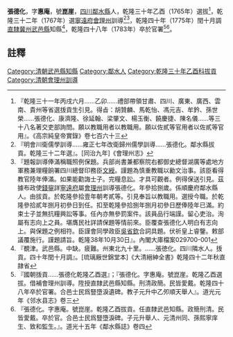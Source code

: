 {{明清人物信息框
| 姓名 = 張德化
| 原名 = 
| 圖片名稱=  
| 圖片大小 = 220px
| 圖片說明 =  
| 最高職務 = [[直隸|直隸]][[武邑縣|武邑縣]][[知縣|知縣]]
| 國家 = 大清
| 爵位 =
| 籍貫 = [[四川省|四川省]][[鄰水縣|鄰水縣]]
| 族裔 =  
| 旗籍 =  
| 字號 = 字惠庵，號崑崖
| 諡號 = 
| 出生日期 = 
| 出生地點 =
| 逝世日期 =  
| 逝世地點 = 
| 墓葬 = 
| 配偶 =  
| 親屬 = 父張加意，母劉氏；子張元升〔乾隆六十年乙卯恩科順天鄉試舉人〕、張元清〔州同〕、孫張熙寧〔庠生〕、張致和〔監生〕
| 出身 = 
*  乾隆乙酉選拔貢
| 經歷 = 
| 著作 =  
*
*
*
}}
'''張德化'''{{BD|1735年||1783年||}}，字'''惠庵'''，號'''崑崖'''，[[四川|四川]][[鄰水縣|鄰水縣]]人，乾隆三十年乙酉（1765年）選拔<ref>『乾隆三十一年丙戌六月……乙卯……禮部帶領甘肅、四川、廣東、廣西、雲南、貴州等省選㧞貢生引見。得㫖：胡贊麟、馬乾怡、馮元吉、牟鈐、孫世榮……張德化、康濟隆、徐延翰、梁肇文、楊玉衡、饒慶捷、陳名儀……等三十八名著交吏部詢問。願以教職用者以教職用。願以佐貳等官用者以佐貳等官用』。《高宗純皇帝實錄》卷七百六十三</ref>，乾隆三十二年（1767年）選[[寧遠府|寧遠府]][[會理州|會理州]]訓導<ref>『明會川衛儒學訓導……雍正七年改衛歸州儒學訓導……張德化。鄰水縣拔貢。乾隆三十二年選』。[同治九年]《會理州志》</ref><ref>『題報訓導俸滿稱職照例保題。兵部尚書兼都察院右都御史總督湖廣等處地方軍務兼理糧餉署四川總督印務臣[[文綬|文綬]]。謹題為慎重教職以勷文治事。該臣看得教官陸年俸滿。如果能勸誨士子。完糧息訟。才具可觀者。例得保送引見。茲據布政使[[錢鋆|錢鋆]]詳[[寧遠府|寧遠府]]屬[[會理州|會理州]]訓導張德化。年參拾捌歲。係順慶府鄰水縣人。由拔貢。於乾隆參拾壹年朝考貳等。引見奉旨以教職用。選授今職。於乾隆參拾貳年捌月初參日到任。扣至乾隆參拾捌年捌月初參日歷俸陸年已滿。約束士子並無抗糧興訟等事。任內亦無參罰案件。該員品行端謹。留心吏治。洵屬有志向上之員。堪膺民社詳請保題等情前來。臣覆查張德化人明白有志向上。與保題之例相符。臣謹會同學政臣[[吳省欽|吳省欽]]合詞具題。伏祈皇上睿鑒。敕部議覆施行。謹題請旨。乾隆38年10月30日』。內閣大庫檔案029700-001</ref>，乾隆四十年（1775年）閏十月調[[直隸|直隸]][[冀州|冀州]][[武邑縣|武邑縣]]知縣<ref>『覩津。武邑縣。中缺。疲難。州東北九十里。……張徳化。四川隣水人。㧞貢。四十年閏十月調』。[琉璃厰世錦堂本]《大清縉紳全書》乾隆四十二年秋直隷省</ref>，乾隆四十八年（1783年）卒於官署<ref>『國朝㧞貢……張德化乾隆乙酉選』；『張德化。字惠庵。號崑崖。乾隆乙酉選拔。借補會理州訓導。陞授直隸武邑縣知縣。刑清政簡。民皆愛戴。乾隆四十八年卒於官署。合邑士民爲豎墮淚遺碑。教子元升中乙夘順天舉人』。道光元年《邻水县志》卷三</ref><ref>『張德化。字惠庵。號崑崖。乾隆乙酉拔貢。任直隸武邑知縣。政簡刑清。民皆愛戴。卒於官。合邑士民爲豎墮淚碑。子元升舉人、元清州同、孫熙寧庠生、致和監生。』。道光十五年《鄰水縣誌》卷四</ref>。

==註釋==
{{reflist}}
{{清朝人物小作品}}
[[Category:清朝武邑縣知縣|Category:清朝武邑縣知縣]]
[[Category:鄰水人|Category:鄰水人]]
[[Category:乾隆三十年乙酉科拔貢|Category:乾隆三十年乙酉科拔貢]]
[[Category:清朝會理州訓導|Category:清朝會理州訓導]]